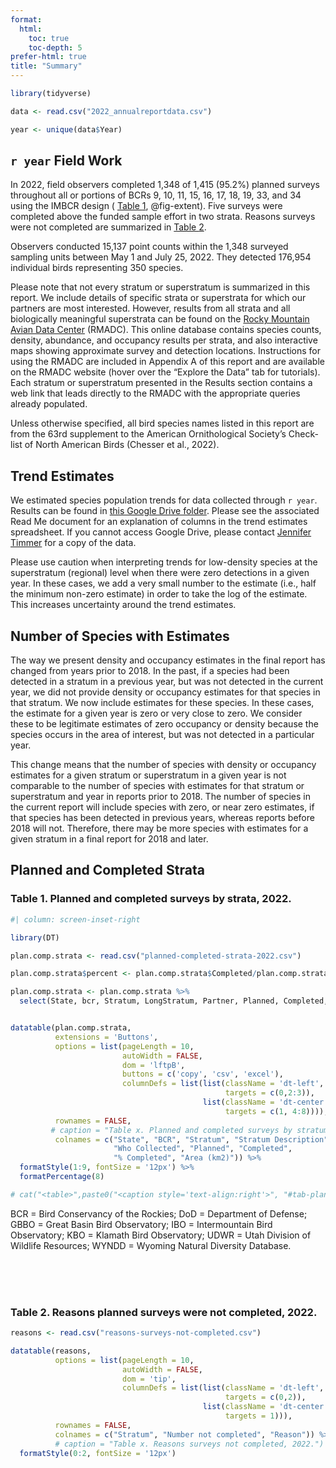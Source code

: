 ```yaml
---
format: 
  html:
    toc: true
    toc-depth: 5
prefer-html: true
title: "Summary"
---
```


```r
library(tidyverse)

data <- read.csv("2022_annualreportdata.csv")

year <- unique(data$Year)

``` 


## `r year` Field Work {.unnumbered}

In 2022, field observers completed 1,348 of 1,415 (95.2%) planned surveys throughout all or portions of BCRs 9, 10, 11, 15, 16, 17, 18, 19, 33, and 34 using the IMBCR design (
<a href="#sec-planned-completed">Table&nbsp;<span>1</span></a>, @fig-extent). Five surveys were completed above the funded sample effort in two strata. Reasons surveys were not completed are summarized in <a href="#sec-reasons">Table&nbsp;<span>2</span></a>. 

Observers conducted 15,137 point counts within the 1,348 surveyed sampling units between May 1 and July 25, 2022. They detected 176,954 individual birds representing 350 species.

Please note that not every stratum or superstratum is summarized in this report. We include details of specific strata or superstrata for which our partners are most interested. However, results from all strata and all biologically meaningful superstrata can be found on the [Rocky Mountain Avian Data Center](http://rmbo.org/v3/avian/ExploretheData.aspx) (RMADC). This online database contains species counts, density, abundance, and occupancy results per strata, and also interactive maps showing approximate survey and detection locations. Instructions for using the RMADC are included in Appendix A of this report and are available on the RMADC website (hover over the “Explore the Data” tab for tutorials). Each stratum or superstratum presented in the Results section contains a web link that leads directly to the RMADC with the appropriate queries already populated.  

Unless otherwise specified, all bird species names listed in this report are from the 63rd supplement to the American Ornithological Society's Check-list of North American Birds (Chesser et al., 2022).


## Trend Estimates {.unnumbered}

We estimated species population trends for data collected through `r year`. Results can be found in [this Google Drive folder](https://drive.google.com/drive/folders/1-ges-7CkLaHHk-BCtNV-SEvIyoqIHhxm?usp=share_link). Please see the associated Read Me document for an explanation of columns in the trend estimates spreadsheet. If you cannot access Google Drive, please contact [Jennifer Timmer](mailto: jennifer.timmer@birdconservancy.org) for a copy of the data.

Please use caution when interpreting trends for low-density species at the superstratum (regional) level when there were zero detections in a given year. In these cases, we add a very small number to the estimate (i.e., half the minimum non-zero estimate) in order to take the log of the estimate. This increases uncertainty around the trend estimates.  


## Number of Species with Estimates {.unnumbered}

The way we present density and occupancy estimates in the final report has changed from years prior to 2018. In the past, if a species had been detected in a stratum in a previous year, but was not detected in the current year, we did not provide density or occupancy estimates for that species in that stratum. We now include estimates for these species. In these cases, the estimate for a given year is zero or very close to zero. We consider these to be legitimate estimates of zero occupancy or density because the species occurs in the area of interest, but was not detected in a particular year.  

This change means that the number of species with density or occupancy estimates for a given stratum or superstratum in a given year is not comparable to the number of species with estimates for that stratum or superstratum and year in reports prior to 2018. The number of species in the current report will include species with zero, or near zero estimates, if that species has been detected in previous years, whereas reports before 2018 will not. Therefore, there may be more species with estimates for a given stratum in a final report for 2018 and later. 


## Planned and Completed Strata {.unnumbered}

### Table 1. Planned and completed surveys by strata, 2022. {#sec-planned-completed}

```r
#| column: screen-inset-right

library(DT)

plan.comp.strata <- read.csv("planned-completed-strata-2022.csv")

plan.comp.strata$percent <- plan.comp.strata$Completed/plan.comp.strata$Planned

plan.comp.strata <- plan.comp.strata %>%
  select(State, bcr, Stratum, LongStratum, Partner, Planned, Completed, percent, Area)


datatable(plan.comp.strata, 
          extensions = 'Buttons',
          options = list(pageLength = 10,
                         autoWidth = FALSE,
                         dom = 'lftpB',
                         buttons = c('copy', 'csv', 'excel'), 
                         columnDefs = list(list(className = 'dt-left', 
                                                targets = c(0,2:3)), 
                                           list(className = 'dt-center', 
                                                targets = c(1, 4:8)))),
          rownames = FALSE,
         # caption = "Table x. Planned and completed surveys by stratum, 2022.",
          colnames = c("State", "BCR", "Stratum", "Stratum Description", 
                       "Who Collected", "Planned", "Completed",
                       "% Completed", "Area (km2)")) %>%
  formatStyle(1:9, fontSize = '12px') %>%
  formatPercentage(8)

# cat("<table>",paste0("<caption style='text-align:right'>", "#tab-planned-completed", "Planned and completed surveys by stratum, 2022.", "</caption>"),"</table>", sep ="\n")


```

:::{.column-screen-inset-right}
BCR = Bird Conservancy of the Rockies; DoD = Department of Defense; GBBO = Great Basin Bird Observatory; IBO = Intermountain Bird Observatory; KBO = Klamath Bird Observatory; UDWR = Utah Division of Wildlife Resources; WYNDD = Wyoming Natural Diversity Database.
:::

<br>
<br>
<br>
    


### Table 2. Reasons planned surveys were not completed, 2022. {#sec-reasons}
```r
reasons <- read.csv("reasons-surveys-not-completed.csv")

datatable(reasons, 
          options = list(pageLength = 10,
                         autoWidth = FALSE,
                         dom = 'tip',
                         columnDefs = list(list(className = 'dt-left', 
                                                targets = c(0,2)), 
                                           list(className = 'dt-center', 
                                                targets = 1))),
          rownames = FALSE,
          colnames = c("Stratum", "Number not completed", "Reason")) %>%
          # caption = "Table x. Reasons surveys not completed, 2022.") %>%
  formatStyle(0:2, fontSize = '12px')


```



